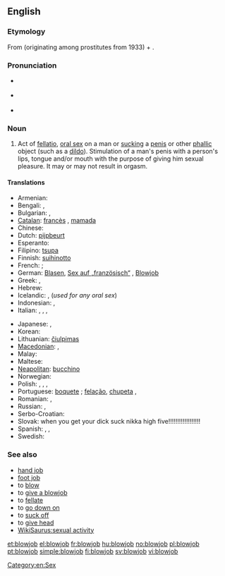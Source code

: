 ==English==
{{wikipedia}}

===Etymology===
From {{term|blow|blow off|to fellate}} (originating among prostitutes from 1933) + {{term|job}}.

===Pronunciation===
* {{a|UK}} {{IPA|/ˈbləʊdʒɒb/}}
* {{a|US}} {{IPA|/ˈbloʊdʒɑb/}}
* {{audio|en-us-blowjob.ogg|Audio (US)}}

===Noun===
{{en-noun}}

# {{context|sex|slang}} Act of [[fellatio]], [[oral sex]] on a man or [[suck]]ing a [[penis]] or other [[phallic]] object (such as a [[dildo]]). Stimulation of a man's penis with a person's lips, tongue and/or mouth with the purpose of giving him sexual pleasure. It may or may not result in orgasm.

====Translations====
{{trans-top|the act of sucking}}
* Armenian: {{t|hy|մինետ|tr=minet}}
* Bengali: {{t|bn|ব্লোজব|sc=Beng}}, {{t|bn|ব্লো-জব|sc=Beng}}
* Bulgarian: {{t+|bg|свирка|tr=svirka}}, {{t-|bg|минет|tr=minet}}
* [[Catalan]]: [[francès]] {{m}}, [[mamada]] {{f}}
* Chinese: {{zh-zh-p|口交|kǒujiāo}}
* Dutch: [[pijpbeurt]]
* Esperanto: {{t-|eo|kaclekado|xs=Esperanto}}
* Filipino: [[tsupa]]
* Finnish: [[suihinotto]]
* French: {{t+|fr|fellation|f}}; {{t+|fr|pipe|f}}
* German: [[Blasen]], [[Sex auf „französisch“]] {{m}}, [[Blowjob]] {{m}}
* Greek: {{t+|el|πίπα|f|tr=pípa}},  {{t+|el|τσιμπούκι|tr=tsimpoύki}}
* Hebrew: {{t+|he|מציצה|tr=mtsitsa}}
* Icelandic: {{t-|is|tott|n}}, {{t-|is|munnmök|n|p}} (''used for any oral sex'')
* Indonesian: {{t-|id|fellatio|m|xs=Indonesian}}, {{t-|id|blowjob|xs=Indonesian}}
* Italian: {{t+|it|pompino|m}}, {{t+|it|pompa|f}}, {{t+|it|bocchino|m}}, {{t+|it|fellatio|f}}
{{trans-mid}}
* Japanese: {{t+|ja|尺八}},  {{t-|ja|しゃくはち|tr=shakuhachi}}
* Korean: {{t|ko|구강성교|sc=Kore}}
* Lithuanian: [[čiulpimas]] {{m}}
* [[Macedonian]]: {{t-|mk|пушење|tr=púšenje}},  {{t|mk|дудлање|n|tr=dúdlanje}}
* Malay: {{t-|ms|fellatio|m|xs=Malay}}
* Maltese: {{t|mt|irdiegħ|xs=Maltese}}
* [[Neapolitan]]: [[bucchino]] {{m}}
* Norwegian: {{t-|no|suge}}
* Polish: {{t|pl|ssanie pały|n}}, {{t|pl|ssanie fiuta|n}}, {{t|pl|ssanie chuja|n}}, {{t|pl|obciąganie|n}}
* Portuguese: [[boquete]] {{m}}; [[felação]], [[chupeta]] {{f}},  {{t-|pt|chupada|f}}
* Romanian: {{t-|ro|muie|f}}, {{t-|ro|mumu|n}}
* Russian: {{t+|ru|минет|m|tr=minét}}, {{t|ru|отсос|m|tr=otsós}}
* Serbo-Croatian: {{t|sh|pušenje}}
* Slovak: {{qualifier|slang, vulgar}} {{t-|sk|fajka|f}} when you get your dick suck nikka high five!!!!!!!!!!!!!!!!!!
* Spanish: {{t+|es|francés|m}}, {{t+|es|mamada|f}},  {{t+|es|pete|m}}
* Swedish: {{t+|sv|avsugning|c}}
{{trans-bottom}}

===See also===
* [[hand job]]
* [[foot job]]
* to [[blow]]
* to [[give a blowjob]]
* to [[fellate]]
* to [[go down on]]
* to [[suck off]]
* to [[give head]]
* [[WikiSaurus:sexual activity]]

[[Category:en:Sex]]

[[et:blowjob]]
[[el:blowjob]]
[[fr:blowjob]]
[[hu:blowjob]]
[[no:blowjob]]
[[pl:blowjob]]
[[pt:blowjob]]
[[simple:blowjob]]
[[fi:blowjob]]
[[sv:blowjob]]
[[vi:blowjob]]